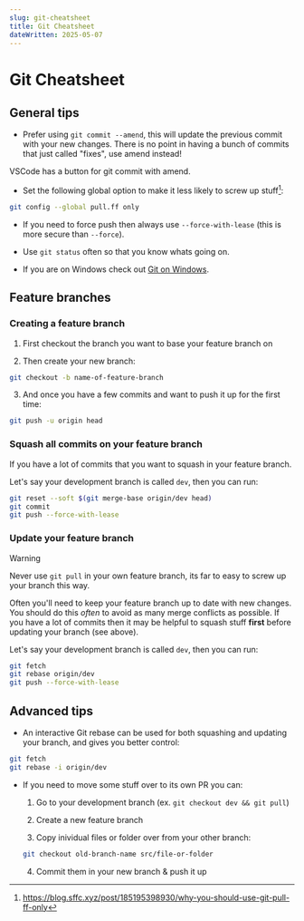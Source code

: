 ```yaml
---
slug: git-cheatsheet
title: Git Cheatsheet
dateWritten: 2025-05-07
---
```



# Git Cheatsheet

## General tips

- Prefer using `git commit --amend`, this will update the previous commit with your new changes. There is no point in having a bunch of commits that just called "fixes", use amend instead!

<Aside>
VSCode has a button for git commit with amend.
</Aside>

- Set the following global option to make it less likely to screw up stuff[^1]:

[^1]: https://blog.sffc.xyz/post/185195398930/why-you-should-use-git-pull-ff-only

```bash
git config --global pull.ff only
```

- If you need to force push then always use `--force-with-lease` (this is more secure than `--force`).

- Use `git status` often so that you know whats going on.

- If you are on Windows check out [Git on Windows](../git-on-windows/).

## Feature branches

### Creating a feature branch

1. First checkout the branch you want to base your feature branch on

2. Then create your new branch:

```bash
git checkout -b name-of-feature-branch
```

3. And once you have a few commits and want to push it up for the first time:

```bash
git push -u origin head
```

### Squash all commits on your feature branch

If you have a lot of commits that you want to squash in your feature branch.

Let's say your development branch is called `dev`, then you can run:

```bash
git reset --soft $(git merge-base origin/dev head)
git commit
git push --force-with-lease
```

### Update your feature branch

> [!WARNING]
> Never use `git pull` in your own feature branch, its far to easy to screw up your branch this way.


Often you'll need to keep your feature branch up to date with new changes.
You should do this *often* to avoid as many merge conflicts as possible.
If you have a lot of commits then it may be helpful to squash stuff **first** before updating your branch (see above).

Let's say your development branch is called `dev`, then you can run:

```bash
git fetch
git rebase origin/dev
git push --force-with-lease
```

## Advanced tips

- An interactive Git rebase can be used for both squashing and updating your branch, and gives you better control:

```bash
git fetch
git rebase -i origin/dev
```

- If you need to move some stuff over to its own PR you can:

  1. Go to your development branch (ex. `git checkout dev && git pull`)

  2. Create a new feature branch

  3. Copy inividual files or folder over from your other branch:

  ```bash
  git checkout old-branch-name src/file-or-folder
  ```

  4. Commit them in your new branch & push it up
